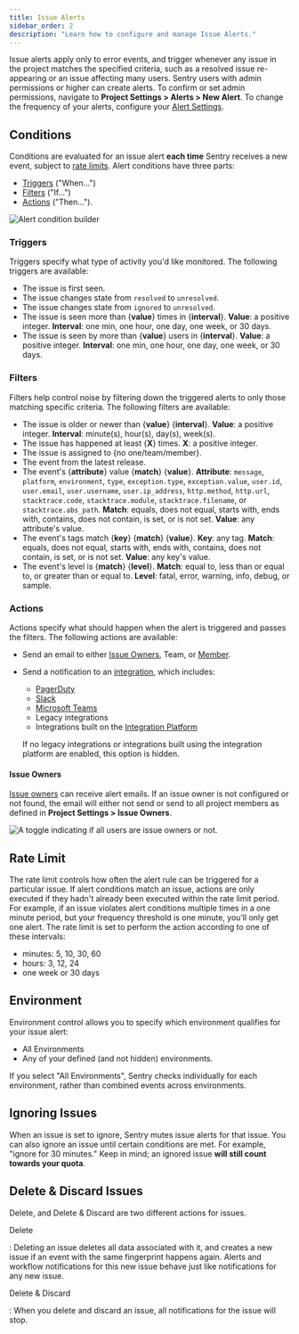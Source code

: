 ```yaml
---
title: Issue Alerts
sidebar_order: 2
description: "Learn how to configure and manage Issue Alerts."
---
```


Issue alerts apply only to error events, and trigger whenever any issue in the project matches the specified criteria, such as a resolved issue re-appearing or an issue affecting many users. Sentry users with admin permissions or higher can create alerts. To confirm or set admin permissions, navigate to **Project Settings > Alerts > New Alert**. To change the frequency of your alerts, configure your [Alert Settings](/product/alerts-notifications/alert-settings/).

## Conditions

Conditions are evaluated for an issue alert **each time** Sentry receives a new event, subject to [rate limits](/product/alerts-notifications/issue-alerts/#rate-limit). Alert conditions have three parts:

- [Triggers](#triggers) ("When...")
- [Filters](#filters) ("If...")
- [Actions](#actions) ("Then...").

![Alert condition builder](alert-conditions2.png)

### Triggers

Triggers specify what type of activity you'd like monitored. The following triggers are available:

- The issue is first seen.
- The issue changes state from `resolved` to `unresolved`.
- The issue changes state from `ignored` to `unresolved`.
- The issue is seen more than {**value**} times in {**interval**}. **Value**: a positive integer. **Interval**: one min, one hour, one day, one week, or 30 days.
- The issue is seen by more than {**value**} users in {**interval**}. **Value**: a positive integer. **Interval**: one min, one hour, one day, one week, or 30 days.

### Filters

Filters help control noise by filtering down the triggered alerts to only those matching specific criteria. The following filters are available:

- The issue is older or newer than {**value**} {**interval**}. **Value**: a positive integer. **Interval**: minute(s), hour(s), day(s), week(s).
- The issue has happened at least {**X**} times. **X**: a positive integer.
- The issue is assigned to {no one/team/member}.
- The event from the latest release.
- The event's {**attribute**} value {**match**} {**value**}. **Attribute**: `message`, `platform`, `environment`, `type`, `exception.type`, `exception.value`, `user.id`, `user.email`, `user.username`, `user.ip_address`, `http.method`, `http.url`, `stacktrace.code`, `stacktrace.module`, `stacktrace.filename`, or `stacktrace.abs_path`. **Match**: equals, does not equal, starts with, ends with, contains, does not contain, is set, or is not set. **Value**: any attribute's value.
- The event's tags match {**key**} {**match**} {**value**}. **Key**: any tag. **Match**: equals, does not equal, starts with, ends with, contains, does not contain, is set, or is not set. **Value**: any key's value.
- The event's level is {**match**} {**level**}. **Match**: equal to, less than or equal to, or greater than or equal to. **Level**: fatal, error, warning, info, debug, or sample.

### Actions
Actions specify what should happen when the alert is triggered and passes the filters. The following actions are available:

- Send an email to either [Issue Owners](/product/error-monitoring/issue-owners/), Team, or [Member](/product/accounts/membership/#member).
- Send a notification to an [integration](/product/integrations/), which includes:

  - [PagerDuty](/product/integrations/pagerduty/)
  - [Slack](/product/integrations/slack/)
  - [Microsoft Teams](/product/integrations/msteams/)
  - Legacy integrations
  - Integrations built on the [Integration Platform](/product/integrations/integration-platform/)

  If no legacy integrations or integrations built using the integration platform are enabled, this option is hidden.

#### Issue Owners

[Issue owners](/product/error-monitoring/issue-owners/) can receive alert emails. If an issue owner is not configured or not found, the email will either not send or send to all project members as defined in **Project Settings > Issue Owners**.

![A toggle indicating if all users are issue owners or not.](issue_owners2.png)

## Rate Limit

The rate limit controls how often the alert rule can be triggered for a particular issue. If alert conditions match an issue, actions are only executed if they hadn't already been executed within the rate limit period. For example, if an issue violates alert conditions multiple times in a one minute period, but your frequency threshold is one minute, you’ll only get one alert. The rate limit is set to perform the action according to one of these intervals:

- minutes: 5, 10, 30, 60
- hours: 3, 12, 24
- one week or 30 days

## Environment

Environment control allows you to specify which environment qualifies for your issue alert:

- All Environments
- Any of your defined (and not hidden) environments.

If you select "All Environments", Sentry checks individually for each environment, rather than combined events across environments.

## Ignoring Issues

When an issue is set to ignore, Sentry mutes issue alerts for that issue. You can also ignore an issue until certain conditions are met. For example, "ignore for 30 minutes." Keep in mind; an ignored issue **will still count towards your quota**.

## Delete & Discard Issues

Delete, and Delete & Discard are two different actions for issues.

Delete

: Deleting an issue deletes all data associated with it, and creates a new issue if an event with the same fingerprint happens again. Alerts and workflow notifications for this new issue behave just like notifications for any new issue.

Delete & Discard

: When you delete and discard an issue, all notifications for the issue will stop.
